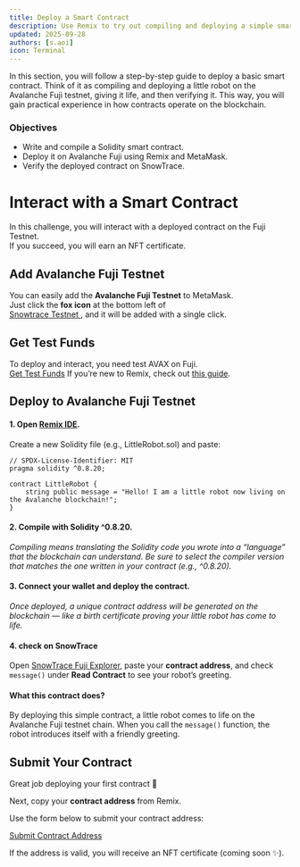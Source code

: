 ```yaml
---
title: Deploy a Smart Contract
description: Use Remix to try out compiling and deploying a simple smart contract. Through this experience, see how contracts become active parts of the blockchain ecosystem.
updated: 2025-09-28
authors: [s.aoi]
icon: Terminal
---
```


In this section, you will follow a step-by-step guide to deploy a basic smart contract. 
Think of it as compiling and deploying a little robot on the Avalanche Fuji testnet, giving it life, and then verifying it. This way, you will gain practical experience in how contracts operate on the blockchain.

### Objectives
- Write and compile a Solidity smart contract.  
- Deploy it on Avalanche Fuji using Remix and MetaMask.  
- Verify the deployed contract on SnowTrace.  

# Interact with a Smart Contract

In this challenge, you will interact with a deployed contract on the Fuji Testnet.  
If you succeed, you will earn an NFT certificate.

## Add Avalanche Fuji Testnet

You can easily add the **Avalanche Fuji Testnet** to MetaMask.  
Just click the **fox icon** at the bottom left of  
<a href="https://testnet.snowtrace.io/" target="_blank" rel="noopener noreferrer">
  Snowtrace Testnet
</a>, and it will be added with a single click.

## Get Test Funds

To deploy and interact, you need test AVAX on Fuji.  
[Get Test Funds](https://build.avax.network/docs/dapps/smart-contract-dev/get-test-funds)
If you’re new to Remix, check out [this guide](https://build.avax.network/docs/dapps/smart-contract-dev/deploy-with-remix-ide).

## Deploy to Avalanche Fuji Testnet

#### 1. Open [Remix IDE](https://remix.ethereum.org). 

Create a new Solidity file (e.g., LittleRobot.sol) and paste:

```solidity
// SPDX-License-Identifier: MIT
pragma solidity ^0.8.20;

contract LittleRobot {
    string public message = "Hello! I am a little robot now living on the Avalanche blockchain!";
}
```

#### 2. Compile with Solidity ^0.8.20. 

*Compiling means translating the Solidity code you wrote into a “language” that the blockchain can understand. Be sure to select the compiler version that matches the one written in your contract (e.g., ^0.8.20).*

#### 3. Connect your wallet and deploy the contract.  

*Once deployed, a unique contract address will be generated on the blockchain — like a birth certificate proving your little robot has come to life.*

#### 4. check on SnowTrace

Open [SnowTrace Fuji Explorer](https://testnet.snowtrace.io/), paste your **contract address**, and check `message()` under **Read Contract** to see your robot’s greeting.


#### What this contract does?

By deploying this simple contract, a little robot comes to life on the Avalanche Fuji testnet chain. When you call the `message()` function, the robot introduces itself with a friendly greeting.

## Submit Your Contract

Great job deploying your first contract 🎉  

Next, copy your **contract address** from Remix.

Use the form below to submit your contract address:  

[Submit Contract Address](https://example.com/submit)

If the address is valid, you will receive an NFT certificate (coming soon ✨).
